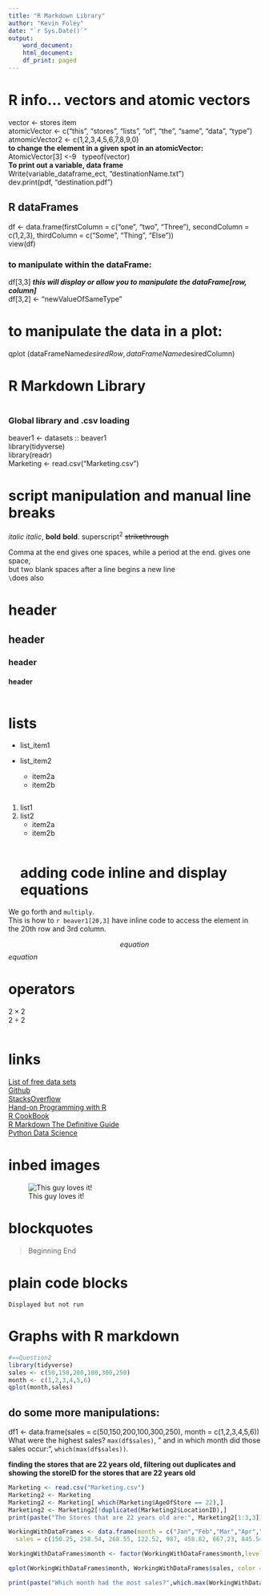 ---
title: "R Markdown Library"
author: "Kevin Foley"
date: "`r Sys.Date()`"
output:
    word_document:
    html_document:
    df_print: paged
---
<!---word_document: --->
<!--
2022/7/13 created 
This was the creation of the R markdown Library
I will try to put everything on here I come across in a useful manner
-->
# R info...   vectors and atomic vectors
vector <- stores item  
atomicVector <- c("this", "stores", "lists", "of", "the", "same", "data", "type")  
atmomicVector2 <- c(1,2,3,4,5,6,7,8,9,0)   
**to change the element in a given spot in an atomicVector:**   
AtomicVector[3] <-9 <!--- this 9 is the new element to put in the index # 3 slot, can also be done with several index #s --->\  
typeof(vector) <!-- responds with what type of (contents) the variable is --->  
**To print out a variable, data frame**   
Write(variable_dataframe_ect, "destinationName.txt")  
dev.print(pdf, "destination.pdf")  

## R dataFrames        
<!--- columns must contain likes--->  
df <- data.frame(firstColumn = c("one", "two", "Three"),  secondColumn = c(1,2,3),  thirdColumn = c("Some", "Thing", "Else"))   
view(df)

### to manipulate within the dataFrame:
df[3,3] *___this will display or allow you to manipulate the dataFrame[row, column]___*   
df[3,2] <- "newValueOfSameType"

# to manipulate the data in a plot:   
qplot (dataFrameName$desiredRow,dataFrameName$desiredColumn)




# R Markdown Library  
```{r global Library and .csv loading}

```
### Global library and .csv loading  
beaver1 <- datasets :: beaver1\
library(tidyverse)\
library(readr)\
Marketing <- read.csv("Marketing.csv")

# script manipulation and manual line breaks

*italic* _italic_,
**bold** __bold__. 
superscript^2^
~~strikethrough~~

Comma at the end gives one spaces,
while a period at the end.
gives one space,  
but two blank spaces after a line begins a new line  
`\`does also


# header\
## header\
### header\

#### header\

```{r  bulleted list}

```
# lists
* list_item1

* list_item2
    + item2a
    + item2b
    
```{r ordered lists}

```
1. list1
2. list2
    + item2a
    + item2b
```{r inline R code}

```
# adding code inline and display equations

We go forth and \times`multiply`.\
This is how to `r beaver1[20,3]` have inline code to access the element in the 20th row and 3rd column.

$$equation$$
$equation$  

# operators

$2\times2$\
$2\div2$



```{r Links}

```

# links

[List of free data sets](https://r-dir.com/reference/datasets.html)\
[Github](www.gethub.com)\
[StacksOverflow](www.stacksoverflow.com)\
[Hand-on Programming with R](https://rstudio-education.github.io/hopr/)\
[R CookBook](https://rc2e.com/)\
[R Markdown The Definitive Guide](https://bookdown.org/yihui/rmarkdown/)\
[Python Data Science](https://jakevdp.github.io/PythonDataScienceHandbook/)\


# inbed images\

![This guy loves it!](https://static.tvtropes.org/pmwiki/pub/images/1e6cbdda5edce1e775234dee3c912a93.jpg)

# blockquotes\  <!--- block the quote in html but indents in Doc--->
> Beginning
> End\

# plain code blocks
```
Displayed but not run
```

<!---  Not working for some reason
# at the bottom of the doc

[id]: https://static.tvtropes.org/pmwiki/pub/images/1e6cbdda5edce1e775234dee3c912a93.jpg "Title"
[id]: http://example.com/ "Title"
--->

# Graphs with R markdown

```{r tidyverse plot for sales by month, echo = TRUE}
#==Question2
library(tidyverse)
sales <- c(50,150,200,100,300,250)
month <- c(1,2,3,4,5,6)
qplot(month,sales)
```

## do some more manipulations: 
df1 <- data.frame(sales = c(50,150,200,100,300,250), month = c(1,2,3,4,5,6))   
What were the highest sales? `max(df$sales)`, " and in which month did those sales occur:", `which(max(df$sales))`.


**finding the stores that are 22 years old, filtering out duplicates and showing the storeID for the stores that are 22 years old**\

```{r filtering down to a column and removing duplicates in that column}
Marketing <- read.csv("Marketing.csv")
Marketing2 <- Marketing
Marketing2 <- Marketing[ which(Marketing$AgeOfStore == 22),]
Marketing2 <- Marketing2[!duplicated(Marketing2$LocationID),]
print(paste("The Stores that are 22 years old are:", Marketing2[1:3,3]))      
```




<!---this next manipulation effectively manipulates the x and y axis titles, removes the legend, and adds color. --->
```{r Working with Data Frames}
WorkingWithDataFrames <- data.frame(month = c("Jan","Feb","Mar","Apr","May","Jun","Jul","Aug","Sep","Oct","Nov","Dec"),
  sales = c(150.25, 258.54, 268.55, 122.52, 987, 458.82, 667.23, 845.54, 586.78, 888.58, 756.12, 456.84))

WorkingWithDataFrames$month <- factor(WorkingWithDataFrames$month,level = month.abb)  

qplot(WorkingWithDataFrames$month, WorkingWithDataFrames$sales, color = WorkingWithDataFrames$sales, xlab = "Months", ylab = "Sales") + theme(legend.position = "none")   

print(paste("Which month had the most sales?",which.max(WorkingWithDataFrames$sales)," and the sales were:",max(WorkingWithDataFrames$sales), "Which month had the least sales?",which.min(WorkingWithDataFrames$sales),"and the sales were:",min(WorkingWithDataFrames$sales)))

```
    